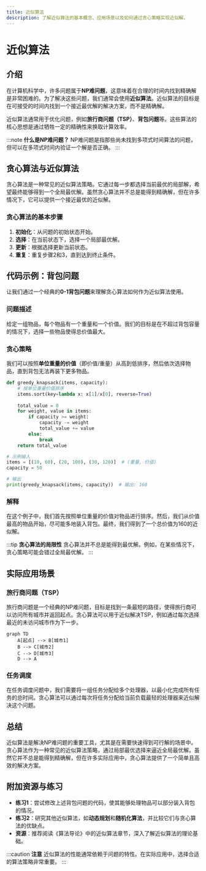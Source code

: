 ```yaml
---
title: 近似算法
description: 了解近似算法的基本概念、应用场景以及如何通过贪心策略实现近似解。
---
```


# 近似算法

## 介绍

在计算机科学中，许多问题属于**NP难问题**，这意味着在合理的时间内找到精确解是非常困难的。为了解决这些问题，我们通常会使用**近似算法**。近似算法的目标是在可接受的时间内找到一个接近最优解的解决方案，而不是精确解。

近似算法通常用于优化问题，例如**旅行商问题（TSP）**、**背包问题**等。这些算法的核心思想是通过牺牲一定的精确性来换取计算效率。

:::note
**什么是NP难问题？**
NP难问题是指那些尚未找到多项式时间算法的问题，但可以在多项式时间内验证一个解是否正确。
:::

## 贪心算法与近似算法

贪心算法是一种常见的近似算法策略。它通过每一步都选择当前最优的局部解，希望最终能够得到一个全局最优解。虽然贪心算法并不总是能得到精确解，但在许多情况下，它可以提供一个接近最优的近似解。

### 贪心算法的基本步骤

1. **初始化**：从问题的初始状态开始。
2. **选择**：在当前状态下，选择一个局部最优解。
3. **更新**：根据选择更新当前状态。
4. **重复**：重复步骤2和3，直到达到终止条件。

## 代码示例：背包问题

让我们通过一个经典的**0-1背包问题**来理解贪心算法如何作为近似算法使用。

### 问题描述

给定一组物品，每个物品有一个重量和一个价值。我们的目标是在不超过背包容量的情况下，选择一些物品使得总价值最大。

### 贪心策略

我们可以按照**单位重量的价值**（即价值/重量）从高到低排序，然后依次选择物品，直到背包无法再装下更多物品。

```python
def greedy_knapsack(items, capacity):
    # 按单位重量价值排序
    items.sort(key=lambda x: x[1]/x[0], reverse=True)
    
    total_value = 0
    for weight, value in items:
        if capacity >= weight:
            capacity -= weight
            total_value += value
        else:
            break
    return total_value

# 示例输入
items = [(10, 60), (20, 100), (30, 120)]  # (重量, 价值)
capacity = 50

# 输出
print(greedy_knapsack(items, capacity))  # 输出: 160
```

### 解释

在这个例子中，我们首先按照单位重量的价值对物品进行排序。然后，我们从价值最高的物品开始，尽可能多地装入背包。最终，我们得到了一个总价值为160的近似解。

:::tip
**贪心算法的局限性**
贪心算法并不总是能得到最优解。例如，在某些情况下，贪心策略可能会错过全局最优解。
:::

## 实际应用场景

### 旅行商问题（TSP）

旅行商问题是一个经典的NP难问题，目标是找到一条最短的路径，使得旅行商可以访问所有城市并返回起点。贪心算法可以用于近似解决TSP，例如通过每次选择最近的未访问城市作为下一步。

```mermaid
graph TD
    A[起点] --> B[城市1]
    B --> C[城市2]
    C --> D[城市3]
    D --> A
```

### 任务调度

在任务调度问题中，我们需要将一组任务分配给多个处理器，以最小化完成所有任务的总时间。贪心算法可以通过每次将任务分配给当前负载最轻的处理器来近似解决这个问题。

## 总结

近似算法是解决NP难问题的重要工具，尤其是在需要快速得到可行解的场景中。贪心算法作为一种常见的近似算法策略，通过局部最优选择来逼近全局最优解。虽然它并不总是能得到精确解，但在许多实际应用中，贪心算法提供了一个简单且高效的解决方案。

## 附加资源与练习

- **练习1**：尝试修改上述背包问题的代码，使其能够处理物品可以部分装入背包的情况。
- **练习2**：研究其他近似算法，如**动态规划**和**随机化算法**，并比较它们与贪心算法的优缺点。
- **资源**：推荐阅读《算法导论》中的近似算法章节，深入了解近似算法的理论基础。

:::caution
**注意**
近似算法的性能通常依赖于问题的特性。在实际应用中，选择合适的算法策略非常重要。
:::